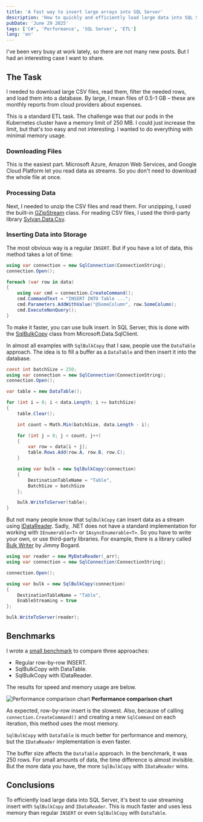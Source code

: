 ```yaml
---
title: 'A fast way to insert large arrays into SQL Server'
description: 'How to quickly and efficiently load large data into SQL Server: comparing regular INSERT, SqlBulkCopy with DataTable, and IDataReader.'
pubDate: 'June 29 2025'
tags: ['C#', 'Performance', 'SQL Server', 'ETL']
lang: 'en'
---
```



I've been very busy at work lately, so there are not many new posts. But I had an interesting case I want to share.

## The Task

I needed to download large CSV files, read them, filter the needed rows, and load them into a database. By large, I mean files of 0.5-1 GB – these are monthly reports from cloud providers about expenses.

This is a standard ETL task. The challenge was that our pods in the Kubernetes cluster have a memory limit of 250 MB. I could just increase the limit, but that's too easy and not interesting. I wanted to do everything with minimal memory usage.

### Downloading Files

This is the easiest part. Microsoft Azure, Amazon Web Services, and Google Cloud Platform let you read data as streams. So you don't need to download the whole file at once.

### Processing Data

Next, I needed to unzip the CSV files and read them. For unzipping, I used the built-in [GZipStream](https://learn.microsoft.com/en-us/dotnet/api/system.io.compression.gzipstream) class. For reading CSV files, I used the third-party library [Sylvan.Data.Csv](https://github.com/MarkPflug/Sylvan/blob/main/docs/Csv/Sylvan.Data.Csv.md).

### Inserting Data into Storage

The most obvious way is a regular `INSERT`. But if you have a lot of data, this method takes a lot of time:

``` cs
using var connection = new SqlConnection(ConnectionString);  
connection.Open();

foreach (var row in data)  
{  
    using var cmd = connection.CreateCommand();  
    cmd.CommandText = "INSERT INTO Table ...";  
    cmd.Parameters.AddWithValue("@SomeColumn", row.SomeColumn);  
    cmd.ExecuteNonQuery();  
}
```

To make it faster, you can use bulk insert. In SQL Server, this is done with the [SqlBulkCopy](https://learn.microsoft.com/en-us/dotnet/api/microsoft.data.sqlclient.sqlbulkcopy) class from Microsoft.Data.SqlClient.

In almost all examples with `SqlBulkCopy` that I saw, people use the `DataTable` approach. The idea is to fill a buffer as a `DataTable` and then insert it into the database.

``` cs
const int batchSize = 250;  
using var connection = new SqlConnection(ConnectionString);  
connection.Open();

var table = new DataTable();

for (int i = 0; i < data.Length; i += batchSize)  
{  
    table.Clear();

    int count = Math.Min(batchSize, data.Length - i);

    for (int j = 0; j < count; j++)  
    {  
        var row = data[i + j];  
        table.Rows.Add(row.A, row.B, row.C);  
    }

    using var bulk = new SqlBulkCopy(connection)  
    {  
        DestinationTableName = "Table",  
        BatchSize = batchSize  
    };

    bulk.WriteToServer(table);  
}
```

But not many people know that `SqlBulkCopy` can insert data as a stream using [IDataReader](https://learn.microsoft.com/en-us/dotnet/api/system.data.idatareader). Sadly, .NET does not have a standard implementation for working with `IEnumerable<T>` or `IAsyncEnumerable<T>`. So you have to write your own, or use third-party libraries. For example, there is a library called [Bulk Writer](https://github.com/jbogard/bulk-writer) by Jimmy Bogard.

``` cs
using var reader = new MyDataReader(_arr);  
using var connection = new SqlConnection(ConnectionString);

connection.Open();

using var bulk = new SqlBulkCopy(connection)  
{  
    DestinationTableName = "Table",  
    EnableStreaming = true  
};

bulk.WriteToServer(reader);
```

## Benchmarks

I wrote a [small benchmark](https://github.com/alexeyfv/DotNetBenchmarks/tree/main/SqlBulkCopy) to compare three approaches:  
- Regular row-by-row INSERT.  
- SqlBulkCopy with DataTable.  
- SqlBulkCopy with IDataReader.

The results for speed and memory usage are below.

<Image
  src={benchmark}
  alt="Performance comparison chart"
/>
<strong style="text-align: center;">
  Performance comparison chart
</strong>

As expected, row-by-row insert is the slowest. Also, because of calling `connection.CreateCommand()` and creating a new `SqlCommand` on each iteration, this method uses the most memory.

`SqlBulkCopy` with `DataTable` is much better for performance and memory, but the `IDataReader` implementation is even faster.

The buffer size affects the `DataTable` approach. In the benchmark, it was 250 rows. For small amounts of data, the time difference is almost invisible. But the more data you have, the more `SqlBulkCopy` with `IDataReader` wins.

## Conclusions

To efficiently load large data into SQL Server, it's best to use streaming insert with `SqlBulkCopy` and `IDataReader`. This is much faster and uses less memory than regular `INSERT` or even `SqlBulkCopy` with `DataTable`.

